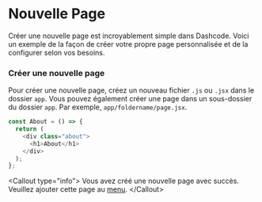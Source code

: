 # Nouvelle Page

Créer une nouvelle page est incroyablement simple dans Dashcode. Voici un exemple de la façon de créer votre propre page personnalisée et de la configurer selon vos besoins.

### Créer une nouvelle page

Pour créer une nouvelle page, créez un nouveau fichier `.js` ou `.jsx` dans le dossier `app`. Vous pouvez également créer une page dans un sous-dossier du dossier `app`. Par exemple, `app/foldername/page.jsx`.

```js filename="app/foldername/page.jsx" /children/
const About = () => {
  return (
    <div class="about">
      <h1>About</h1>
    </div>
  );
};
```

\<Callout type="info"\>
Vous avez créé une nouvelle page avec succès. Veuillez ajouter cette page au [menu](https://www.google.com/search?q=/docs/menu-customization).
\</Callout\>